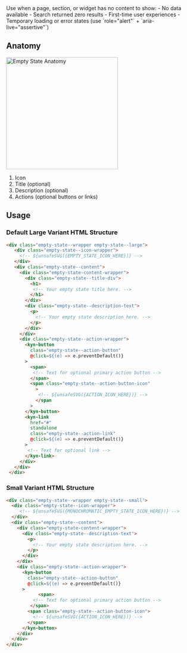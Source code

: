 

<Meta of={EmptyStateStories} title="Patterns/Empty State" />

<RightNavDropdown />

<Title>Empty State Pattern</Title>

<Description>
  Use when a page, section, or widget has no content to show: - No data
  available - Search returned zero results - First-time user experiences -
  Temporary loading or error states (use `role="alert"` +
  `aria-live="assertive"`)
</Description>

## Anatomy

<img src={AnatomyImg} alt="Empty State Anatomy" width="300" />

1. Icon
2. Title (optional)
3. Description (optional)
4. Actions (optional buttons or links)

## Usage

### Default Large Variant HTML Structure

```html
<div class="empty-state--wrapper empty-state--large">
   <div class="empty-state--icon-wrapper">
     <!-- ${unsafeSVG({EMPTY_STATE_ICON_HERE})} -->
   </div>
   <div class="empty-state--content">
     <div class="empty-state-content-wrapper">
       <div class="empty-state--title-div">
         <h1>
          <!-- Your empty state title here. -->
         </h1>
       </div>
       <div class="empty-state--description-text">
         <p>
           <!-- Your empty state description here. -->
         </p>
       </div>
     </div>
     <div class="empty-state--action-wrapper">
       <kyn-button
         class="empty-state--action-button"
         @click=${(e) => e.preventDefault()}
       >
         <span>
          <!-- Text for optional primary action button -->
         </span>
         <span class="empty-state--action-button-icon"
           >
            <!-- ${unsafeSVG({ACTION_ICON_HERE})} -->
           </span
         >
       </kyn-button>
       <kyn-link
         href="#"
         standalone
         class="empty-state--action-link"
         @click=${(e) => e.preventDefault()}
       >
        <!-- Text for optional link -->
       </kyn-link>
     </div>
   </div>
 </div>
```

### Small Variant HTML Structure

```html
<div class="empty-state--wrapper empty-state--small">
  <div class="empty-state--icon-wrapper">
     <!-- ${unsafeSVG({MONOCHROMATIC_EMPTY_STATE_ICON_HERE})} -->
  </div>
  <div class="empty-state--content">
    <div class="empty-state-content-wrapper">
      <div class="empty-state--description-text">
        <p>
          <!-- Your empty state description here. -->
        </p>
      </div>
    </div>
    <div class="empty-state--action-wrapper">
      <kyn-button
        class="empty-state--action-button"
        @click=${(e) => e.preventDefault()}
      >
            <span>
          <!-- Text for optional primary action button -->
         </span>
        <span class="empty-state--action-button-icon">
          <!-- ${unsafeSVG({ACTION_ICON_HERE})} -->
        </span>
      </kyn-button>
    </div>
  </div>
</div>

```
